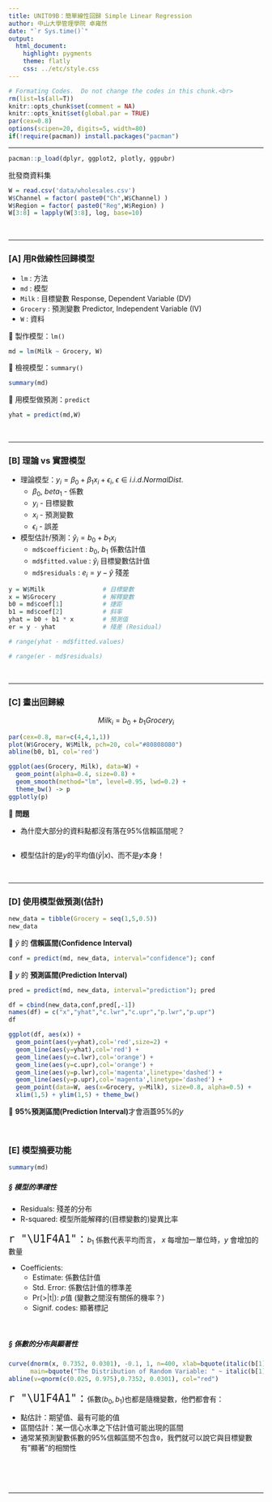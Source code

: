 ```yaml
---
title: UNIT09B：簡單線性回歸 Simple Linear Regression
author: 中山大學管理學院 卓雍然
date: "`r Sys.time()`"
output: 
  html_document:
    highlight: pygments
    theme: flatly
    css: ../etc/style.css
---
```


```r
# Formating Codes.  Do not change the codes in this chunk.<br>
rm(list=ls(all=T))
knitr::opts_chunk$set(comment = NA)
knitr::opts_knit$set(global.par = TRUE)
par(cex=0.8)
options(scipen=20, digits=5, width=80)
if(!require(pacman)) install.packages("pacman")
```
<hr>

```r
pacman::p_load(dplyr, ggplot2, plotly, ggpubr)
```

批發商資料集
```r
W = read.csv('data/wholesales.csv')
W$Channel = factor( paste0("Ch",W$Channel) )
W$Region = factor( paste0("Reg",W$Region) )
W[3:8] = lapply(W[3:8], log, base=10)
```
<br><hr>

### [A] 用R做線性回歸模型 

+ `lm` : 方法
+ `md` : 模型
+ `Milk` : 目標變數 Response, Dependent Variable (DV)
+ `Grocery` : 預測變數 Predictor, Independent Variable (IV)
+ `W` : 資料

🌻 製作模型：`lm()`
```r
md = lm(Milk ~ Grocery, W)
```

🌻 檢視模型：`summary()`
```r
summary(md)
```

🌻 用模型做預測：`predict`
```r
yhat = predict(md,W)
```


<br><hr>

### [B] 理論 vs 實證模型

+ 理論模型：$y_i = \beta_0 + \beta_1 x_i + \epsilon_i, \; \epsilon \in i.i.d. Normal Dist.$
    + $\beta_0$, $beta_1$ - 係數
    + $y_i$ - 目標變數
    + $x_i$ - 預測變數
    + $\epsilon_i$ - 誤差 

+ 模型估計/預測：$\hat{y}_i = b_0 + b_1 x_i$
    + `md$coefficient` : $b_0$, $b_1$ 係數估計值
    + `md$fitted.value` : $\hat{y}_i$ 目標變數估計值
    + `md$residuals` : $e_i = y - \hat{y}$ 殘差 

```r
y = W$Milk                # 目標變數
x = W$Grocery             # 解釋變數
b0 = md$coef[1]           # 捷距
b1 = md$coef[2]           # 斜率
yhat = b0 + b1 * x        # 預測值
er = y - yhat             # 殘差 (Residual)
```

```r
# range(yhat - md$fitted.values)
```

```r
# range(er - md$residuals)
```
<br><hr>

### [C] 畫出回歸線

$$ Milk_i = b_0 + b_1 Grocery_i$$

```r
par(cex=0.8, mar=c(4,4,1,1))
plot(W$Grocery, W$Milk, pch=20, col="#80808080")
abline(b0, b1, col='red')
```

```r
ggplot(aes(Grocery, Milk), data=W) + 
  geom_point(alpha=0.4, size=0.8) + 
  geom_smooth(method="lm", level=0.95, lwd=0.2) + 
  theme_bw() -> p
ggplotly(p)
```

🌻 **問題**

+ 為什麼大部分的資料點都沒有落在95%信賴區間呢？

```r

```

+ 模型估計的是$y$的平均值($\bar{y}|x$)、而不是$y$本身！

<br><hr>

### [D] 使用模型做預測(估計)
```r
new_data = tibble(Grocery = seq(1,5,0.5))
new_data
```

🌻 $\hat y$ 的 **信賴區間(Confidence Interval)**
```r
conf = predict(md, new_data, interval="confidence"); conf
```

🌻 $y$ 的 **預測區間(Prediction Interval)**
```r
pred = predict(md, new_data, interval="prediction"); pred
```

```r
df = cbind(new_data,conf,pred[,-1]) 
names(df) = c("x","yhat","c.lwr","c.upr","p.lwr","p.upr")
df
```

```r
ggplot(df, aes(x)) +
  geom_point(aes(y=yhat),col='red',size=2) +
  geom_line(aes(y=yhat),col='red') +
  geom_line(aes(y=c.lwr),col='orange') +
  geom_line(aes(y=c.upr),col='orange') +
  geom_line(aes(y=p.lwr),col='magenta',linetype='dashed') +
  geom_line(aes(y=p.upr),col='magenta',linetype='dashed') +
  geom_point(data=W, aes(x=Grocery, y=Milk), size=0.8, alpha=0.5) +
  xlim(1,5) + ylim(1,5) + theme_bw()
```

🌻 **95%預測區間(Prediction Interval)**才會涵蓋95%的$y$

<br>

### [E] 模型摘要功能
```r
summary(md)
```

##### § 模型的準確性

+ Residuals: 殘差的分布
+ R-squared: 模型所能解釋的(目標變數的)變異比率

<span style="font-size:24px"> `r "\U1F4A1"` : </span>
$b_1$ 係數代表平均而言， $x$ 每增加一單位時，$y$ 會增加的數量

+ Coefficients:
    + Estimate: 係數估計值
    + Std. Error: 係數估計值的標準差
    + Pr(>|t|): $p$值 (變數之間沒有關係的機率？)
    + Signif. codes: 顯著標記

<br>

##### § 係數的分布與顯著性
```r
curve(dnorm(x, 0.7352, 0.0301), -0.1, 1, n=400, xlab=bquote(italic(b[1])),
      main=bquote("The Distribution of Random Variable: " ~ italic(b[1])))
abline(v=qnorm(c(0.025, 0.975),0.7352, 0.0301), col="red")
```

<span style="font-size:24px"> `r "\U1F4A1"` : </span>
係數($b_0, b_1$)也都是隨機變數，他們都會有：

+ 點估計：期望值、最有可能的值
+ 區間估計：某一信心水準之下估計值可能出現的區間
+ 通常某預測變數係數的95%信賴區間不包含`0`，我們就可以說它與目標變數有"顯著"的相關性

<br><br><br><hr>



